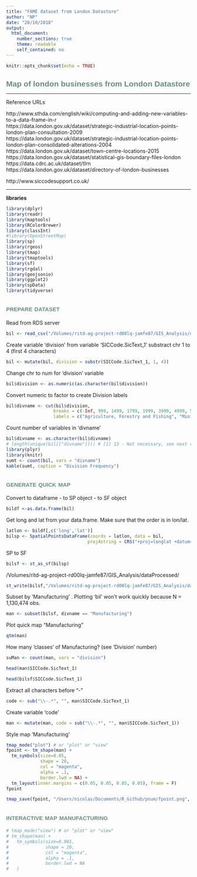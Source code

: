 ```yaml
---
title: "FAME dataset from London Datastore"
author: "NP"
date: "28/10/2018"
output: 
  html_document:
    number_sections: true
    theme: readable
    self_contained: no
---
```

<style>
  h1, h2, h3, h4, h5, h6{
    color: #668e81;
    font-family: "arial narrow", helvetica;
  }
  h1, h2{
    font-size: 150%
  }
  h2{
    font-variant: small-caps
  }
</style>

```r
knitr::opts_chunk$set(echo = TRUE)
```

# Map of london businesses from London Datastore

***
Reference URLs

http://www.sthda.com/english/wiki/computing-and-adding-new-variables-to-a-data-frame-in-r  
https://data.london.gov.uk/dataset/strategic-industrial-location-points-london-plan-consultation-2009  
https://data.london.gov.uk/dataset/strategic-industrial-location-points-london-plan-consolidated-alterations-2004  
https://data.london.gov.uk/dataset/town-centre-locations-2015  
https://data.london.gov.uk/dataset/statistical-gis-boundary-files-london  
https://data.cdrc.ac.uk/dataset/tlrn  
https://data.london.gov.uk/dataset/directory-of-london-businesses  

http://www.siccodesupport.co.uk/  

***

**libraries**
```r
library(dplyr)
library(readr)
library(maptools)
library(RColorBrewer)
library(classInt)
#library(OpenStreetMap)
library(sp)
library(rgeos)
library(tmap)
library(tmaptools)
library(sf)
library(rgdal)
library(geojsonio)
library(ggplot2)
library(spData)
library(tidyverse)
```

## prepare dataset

Read from RDS server
```r
bil <- read_csv("/Volumes/ritd-ag-project-rd00lq-jamfe87/GIS_Analysis/dataRaw/businesses-in-london.csv")
```

Create variable 'division' from variable 'SICCode.SicText_1' substract chr 1 to 4 (first 4 characters)
```r
bil <- mutate(bil, division = substr(SICCode.SicText_1, 1, 4))
```

Change chr to num for 'division' variable
```r
bil$division <- as.numeric(as.character(bil$division))
```

Convert numeric to factor to create Division labels 
```r
bil$divname <- cut(bil$division, 
                  breaks = c(-Inf, 999, 1499, 1799, 1999, 3999, 4999, 5199, 5999, 6799, 8999, 9729, 9999),
                  labels = c("Agriculture, Forestry and Fishing", "Mining", "Construction", "not used", "Manufacturing","Transportation, Communications, Electric, Gas and Sanitary service", "Wholesale Trade", "Retail Trade", "Finance, Insurance and Real Estate", "Services", "Public Administration", "Nonclassifiable"), right = TRUE)
```

Count number of variables in 'divname'
```r
bil$divname <- as.character(bil$divname)
# length(unique(bil[["divname"]])) # [1] 13 - Not necessary, see next results from next function
library(plyr)
library(knitr)
sumt <- count(bil, vars = "divname")
kable(sumt, caption = "Division Frequency")
```

## generate quick map

Convert to dataframe - to SP object - to SF object
```r
bildf <-as.data.frame(bil)
```

Get long and lat from your data.frame. Make sure that the order is in lon/lat.
```r
latlon <- bildf[,c('long','lat')]
bilsp <- SpatialPointsDataFrame(coords = latlon, data = bil,
                               proj4string = CRS("+proj=longlat +datum=WGS84 +ellps=WGS84 +towgs84=0,0,0"))
```

SP to SF
```r
bilsf <- st_as_sf(bilsp)
```

/Volumes/ritd-ag-project-rd00lq-jamfe87/GIS_Analysis/dataProcessed/

```r
st_write(bilsf,"/Volumes/ritd-ag-project-rd00lq-jamfe87/GIS_Analysis/dataProcessed/fame_points_ldn.csv", layer_options = "GEOMETRY=AS_WKT", delete_dsn=TRUE)
```


Subset by 'Manufacturing' . Plotting 'bil' won't work quickly because N = 1,130,474 obs.
```r
man <- subset(bilsf, divname == "Manufacturing")
```

Plot quick map "Manufacturing"
```r
qtm(man)
```

How many 'classes' of Manufacturing? (see 'Division' number)
```r
suMan <- count(man, vars = "division")
```

```r
head(man$SICCode.SicText_1)
```

```r
head(bilsf$SICCode.SicText_1)
```

Extract all characters before "-"
```r
code <- sub("\\-.*", "", man$SICCode.SicText_1)
```

Create variable 'code'
```r
man <- mutate(man, code = sub("\\-.*", "", man$SICCode.SicText_1))
```


Style map 'Manufacturing'

```r
tmap_mode("plot") # or "plot" or "view"
fpoint <- tm_shape(man) + 
  tm_symbols(size=0.05,
             shape = 20,
             col = "magenta", 
             alpha = .1,
             border.lwd = NA) +
  tm_layout(inner.margins = c(0.05, 0.05, 0.05, 0.05), frame = F)
fpoint
```

```r
tmap_save(fpoint, "/Users/nicolas/Documents/R_Github/pnum/fpoint.png", dpi=600)
```

## interactive map manufacturing

```r

# tmap_mode("view") # or "plot" or "view"
# tm_shape(man) + 
#   tm_symbols(size=0.001,
#              shape = 20,
#              col = "magenta", 
#              alpha = .1,
#              border.lwd = NA
#   )

```

